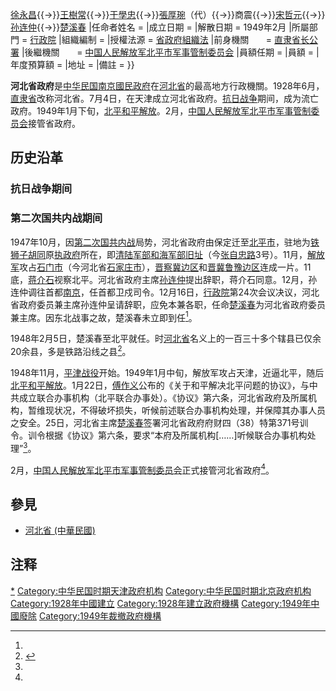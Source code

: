 {{not|河北省人民政府}}
{{Other uses|subject=原[[中華民國|中華民國]][[河北省_(中華民國)|河北省]]的省政府|other=[[中華人民共和國|中華人民共和國]][[河北省|河北省]]的省級行政機關|河北省人民政府}}
{{中華民國政府部門基礎資訊
|部門名稱       = 河北省政府
|外文名稱       = 
|外文語言       = 
|部門標誌       = 
|代表圖像       = 
|代表圖像名稱   = 
|所屬國家       = {{ROC-1928}}
|首長職銜       = [[河北行政长官列表|省主席]]
|首長姓名       = [[商震|商震]]{{→}}[[徐永昌|徐永昌]]{{→}}[[王樹常|王樹常]]{{→}}[[于學忠|于學忠]]{{→}}[[張厚琬|張厚琬]]（代）{{→}}商震{{→}}[[宋哲元|宋哲元]]{{→}}[[孙连仲|孙连仲]]{{→}}[[楚溪春|楚溪春]]
|任命者姓名     = 
|成立日期       = {{Start date|1928|7|4}}
|解散日期       = 1949年2月
|所屬部門       = [[行政院|行政院]]
|組織編制       = 
|授權法源       = [[s:省政府組織法|省政府組織法]]
|前身機關       = [[直隶省长公署|直隶省长公署]]
|後繼機關       = [[中国人民解放军北平市军事管制委员会|中国人民解放军北平市军事管制委员会]]
|員額任期       = 
|員額           = 
|年度預算額     = 
|地址           = 
|備註           = 
}}

'''河北省政府'''是[[中華民國大陸時期|中华民国]][[南京國民政府|南京國民政府]]在[[河北省_(中華民國)|河北省]]的最高地方行政機關。1928年6月，[[直隶省|直隶省]]改称河北省。7月4日，在天津成立河北省政府。[[抗日战争|抗日战争]]期间，成为流亡政府。1949年1月下旬，[[北平和平解放|北平和平解放]]。2月，[[中国人民解放军北平市军事管制委员会|中国人民解放军北平市军事管制委员会]]接管省政府。

== 历史沿革==

=== 抗日战争期间===

=== 第二次国共内战期间===

1947年10月，因[[第二次国共内战|第二次国共内战]]局势，河北省政府由保定迁至[[北平市|北平市]]，驻地为[[铁狮子胡同|铁狮子胡同]]原[[段祺瑞执政府|执政府]]所在，即[[清陆军部和海军部旧址|清陆军部和海军部旧址]]（今[[张自忠路_(北京)|张自忠路]]3号）。11月，[[中国人民解放军|解放军]]攻占[[石门市|石门市]]（今河北省[[石家庄市|石家庄市]]），[[晋察冀边区|晋察冀边区]]和[[晋冀鲁豫边区|晋冀鲁豫边区]]连成一片。11底，[[蒋介石|蒋介石]]视察北平。河北省政府主席[[孙连仲|孙连仲]]提出辞职，蒋介石同意。12月，孙连仲调往首都[[南京市_(中華民國)|南京]]，任首都卫戍司令。12月16日，[[行政院|行政院]]第24次会议决议，河北省政府委员兼主席孙连仲呈请辞职，应免本兼各职，任命[[楚溪春|楚溪春]]为河北省政府委员兼主席。因东北战事之故，楚溪春未立即到任<ref name=aa1/>{{Rp|21}}。

1948年2月5日，楚溪春至北平就任。时[[河北省_(中華民國)|河北省]]名义上的一百三十多个辖县已仅余20余县，多是铁路沿线之县<ref name="aa1">{{cite journal
|quotes =
|last =
|first =
|author =李振军
|coauthors =
|date =2009
|year =
|month =
|title =《国民党河北省政府末任主席楚溪春与北平和平解放》
|journal =档案天地
|volume =
|issue =2009年第3期
|pages =21–23
|publisher =河北省档案局
|location =河北省石家庄市
|issn =1006-2459
|pmid =
|doi =
|bibcode =
|oclc =
|id =
|url =http://www.cqvip.com/QK/71135X/201107/29930155.html
|language =Zh-hans
|format =
|accessdate =
|laysummary =
|laysource =
|laydate =
|quote =
|archive-url =https://web.archive.org/web/20210510010459/http://www.cqvip.com/QK/71135X/201107/29930155.html
|archive-date =2021-05-10
|dead-url =no
}}</ref>{{Rp|21}}。

1948年11月，[[平津战役|平津战役]]开始。1949年1月中旬，解放军攻占天津，近逼北平，随后[[北平和平解放|北平和平解放]]。1月22日，[[傅作义|傅作义]]公布的《关于和平解决北平问题的协议》，与中共成立联合办事机构（北平联合办事处）。《协议》第六条，河北省政府及所属机构，暂维现状况，不得破坏损失，听候前述联合办事机构处理，并保障其办事人员之安全。25日，河北省主席[[楚溪春|楚溪春]]签署河北省政府府财四（38）特第371号训令。训令根据《协议》第六条，要求“本府及所属机构[……]听候联合办事机构处理”<ref name=aa1/>{{Rp|23}}。

{{Squote|w=90%|bw=3px|府财四（38）特第371号训令<br>
查和平协议十三条业已公布，原协议第六条规定，河北省政府及所属机构暂维现状况，不得破坏遗失，听候联合办事机构处理等语。<br>
一、本府及所属机构应切实遵照上述，将所有公款公物妥为保管，听候联合办事机构处理，绝对不得损坏遗失或擅自处理，如有违误，定为严惩。<br>
二、至于各级员工待遇应发即发应领即领并不准希图额外利益，以保廉洁共济时艰。<br>
三、除分行各机关遵照外，仰即遵照。<br>
}}

2月，[[中国人民解放军北平市军事管制委员会|中国人民解放军北平市军事管制委员会]]正式接管河北省政府<ref name=aa1/>{{Rp|23}}。

== 參見 ==

*[[河北省_(中華民國)|河北省 (中華民國)]]

== 注释 ==
{{Reflist|25em}}

{{中華民國大陸時期省政府}}
[[Category:河北省政府|*]]
[[Category:中华民国时期天津政府机构|Category:中华民国时期天津政府机构]]
[[Category:中华民国时期北京政府机构|Category:中华民国时期北京政府机构]]
[[Category:1928年中國建立|Category:1928年中國建立]]
[[Category:1928年建立政府機構|Category:1928年建立政府機構]]
[[Category:1949年中國廢除|Category:1949年中國廢除]]
[[Category:1949年裁撤政府機構|Category:1949年裁撤政府機構]]